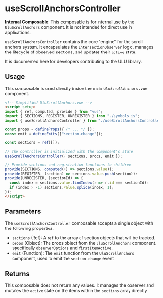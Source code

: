 # useScrollAnchorsController

**Internal Composable:** This composable is for internal use by the `UluScrollAnchors` component. It is not intended for direct use in applications.

`useScrollAnchorsController` contains the core "engine" for the scroll anchors system. It encapsulates the `IntersectionObserver` logic, manages the lifecycle of observed sections, and updates their `active` state.

It is documented here for developers contributing to the ULU library.

## Usage

This composable is used directly inside the main `UluScrollAnchors.vue` component.

```html
<!-- Simplified UluScrollAnchors.vue -->
<script setup>
import { ref, computed, provide } from "vue";
import { SECTIONS, REGISTER, UNREGISTER } from "./symbols.js";
import { useScrollAnchorsController } from "./useScrollAnchorsController.js";

const props = defineProps({ /* ... */ });
const emit = defineEmits(["section-change"]);

const sections = ref([]);

// The controller is initialized with the component's state
useScrollAnchorsController({ sections, props, emit });

// Provide sections and registration functions to children
provide(SECTIONS, computed(() => sections.value));
provide(REGISTER, (section) => sections.value.push(section));
provide(UNREGISTER, (sectionId) => {
  const index = sections.value.findIndex(r => r.id === sectionId);
  if (index > -1) sections.value.splice(index, 1);
});
</script>
```

## Parameters

The `useScrollAnchorsController` composable accepts a single object with the following properties:

- `sections` (Ref): A `ref` to the array of section objects that will be tracked.
- `props` (Object): The props object from the `UluScrollAnchors` component, specifically `observerOptions` and `firstItemActive`.
- `emit` (Function): The `emit` function from the `UluScrollAnchors` component, used to emit the `section-change` event.

## Returns

This composable does not return any values. It manages the observer and mutates the `active` state on the items within the `sections` array directly.
